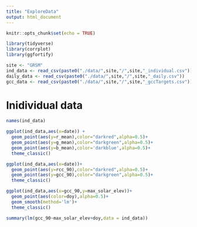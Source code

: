 ```yaml
---
title: "ExploreData"
output: html_document
---
```


```r
knitr::opts_chunk$set(echo = TRUE)
```

```r
library(tidyverse)
library(corrplot)
library(ggfortify)
```

```r
site <- "GRSM"
ind_data <- read_csv(paste0("./data/",site,"/",site,"_individual.csv"))
daily_data <- read_csv(paste0("./data/",site,"/",site,"_daily.csv"))
gcc_data <- read_csv(paste0("./data/",site,"/",site,"_gccTargets.csv"))

```

# Inidividual data
```r
names(ind_data)

ggplot(ind_data,aes(x=date)) +
  geom_point(aes(y=r_mean),color="darkred",alpha=0.5)+
  geom_point(aes(y=g_mean),color="darkgreen",alpha=0.5)+
  geom_point(aes(y=b_mean),color='darkblue',alpha=0.5)+
  theme_classic()

ggplot(ind_data,aes(x=date))+
  geom_point(aes(y=rcc_90),color="darkred",alpha=0.5)+
  geom_point(aes(y=gcc_90),color="darkgreen",alpha=0.5)+
  theme_classic()

ggplot(ind_data,aes(x=gcc_90,y=max_solar_elev))+
  geom_point(aes(color=doy),alpha=0.5)+
  geom_smooth(method='lm')+
  theme_classic()

summary(lm(gcc_90~max_solar_elev+doy,data = ind_data))

```

```r

```

```r

```

